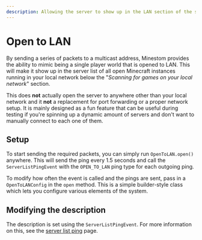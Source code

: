 ```yaml
---
description: Allowing the server to show up in the LAN section of the server list.
---
```


# Open to LAN

By sending a series of packets to a multicast address, Minestom provides the ability to mimic being a single player world that is opened to LAN. This will make it show up in the server list of all open Minecraft instances running in your local network below the "_Scanning for games on your local network_" section.

This does **not** actually open the server to anywhere other than your local network and it **not** a replacement for port forwarding or a proper network setup. It is mainly designed as a fun feature that can be useful during testing if you're spinning up a dynamic amount of servers and don't want to manually connect to each one of them.

## Setup

To start sending the required packets, you can simply run `OpenToLAN.open()` anywhere. This will send the ping every 1.5 seconds and call the `ServerListPingEvent` with the `OPEN_TO_LAN` ping type for each outgoing ping.

To modify how often the event is called and the pings are sent, pass in a `OpenToLANConfig` in the `open` method. This is a simple builder-style class which lets you configure various elements of the system.

## Modifying the description

The description is set using the `ServerListPingEvent`. For more information on this, see the [server list ping](events/server-list-ping.md) page.
